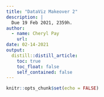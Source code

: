 ```yaml
---
title: "DataViz Makeover 2"
description: |
  Due 19 Feb 2021, 2359h.
author:
  - name: Cheryl Pay
    url: 
date: 02-14-2021
output:
  distill::distill_article:
    toc: true
    toc_float: false
    self_contained: false
---
```



```r
knitr::opts_chunk$set(echo = FALSE)
```


